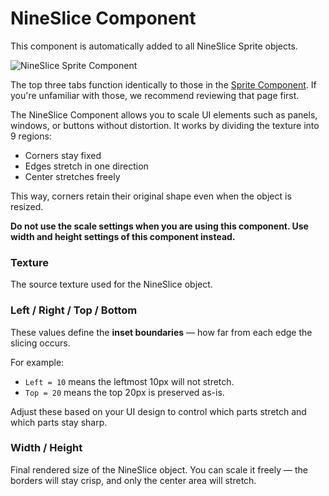 # NineSlice Component


This component is automatically added to all NineSlice Sprite objects.

<Image src="/studio-docs/components/nineslice-sprite-component.png" alt="NineSlice Sprite Component" width={600} height={600} className="pt-6" />

The top three tabs function identically to those in the [Sprite Component](/2d/components/sprite-component.mdx). 
If you're unfamiliar with those, we recommend reviewing that page first.

The NineSlice Component allows you to scale UI elements such as panels, windows, or buttons without distortion. It works by dividing the texture into 9 regions:

- Corners stay fixed
- Edges stretch in one direction
- Center stretches freely

This way, corners retain their original shape even when the object is resized.

**Do not use the scale settings when you are using this component. Use width and height settings of this component instead.**

### Texture

The source texture used for the NineSlice object.

### Left / Right / Top / Bottom

These values define the **inset boundaries** — how far from each edge the slicing occurs.

For example:

* `Left = 10` means the leftmost 10px will not stretch.
* `Top = 20` means the top 20px is preserved as-is.

Adjust these based on your UI design to control which parts stretch and which parts stay sharp.

### Width / Height

Final rendered size of the NineSlice object.
You can scale it freely — the borders will stay crisp, and only the center area will stretch.